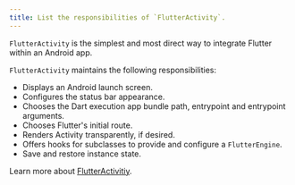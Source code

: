 ```yaml
---
title: List the responsibilities of `FlutterActivity`.
---
```


`FlutterActivity` is the simplest and most direct way to integrate Flutter within an Android app.

`FlutterActivity` maintains the following responsibilities:

- Displays an Android launch screen.
- Configures the status bar appearance.
- Chooses the Dart execution app bundle path, entrypoint and entrypoint arguments.
- Chooses Flutter's initial route.
- Renders Activity transparently, if desired.
- Offers hooks for subclasses to provide and configure a `FlutterEngine`.
- Save and restore instance state.

Learn more about [FlutterActivitiy](https://api.flutter.dev/javadoc/io/flutter/embedding/android/FlutterActivity.html).
